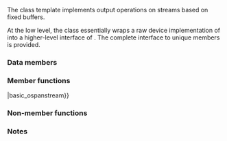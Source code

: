 {{cpp/title|basic_ospanstream}}
{{cpp/io/basic_ospanstream/navbar}}
{{ddcl|header=spanstream|since=c++23|1=
template&lt;
    class CharT,
    class Traits = std::char_traits&lt;CharT&gt;
&gt; class basic_ospanstream
    : public basic_ostream&lt;CharT, Traits&gt;
}}

The class template {{tt|std::basic_ospanstream}} implements output operations on streams based on fixed buffers.

At the low level, the class essentially wraps a raw device implementation of {{lc|std::basic_spanbuf}} into a higher-level interface of {{lc|std::basic_ostream}}. The complete interface to unique {{lc|std::basic_spanbuf}} members is provided.

{{inheritance diagram/std-basic_ospanstream}}

{{cpp/basic char typedefs|ospanstream|spanstream}}

{{cpp/io/member types}}

===Data members===
{{dsc begin}}
{{dsc hitem|Member object|Definition}}
{{dsc|{{tti|sb}} {{mark|private}}|The wrapped {{lc|std::basic_spanbuf}}.&lt;br&gt;{{mark expos mem obj}}}}
{{dsc end}}

===Member functions===
{{dsc begin}}
{{dsc inc|cpp/io/basic_spanstream/dsc constructor|basic_ospanstream}}
{{dsc mem vdtor|cpp/io/basic_ospanstream|inlinemem=true|destroys the {{tt|basic_ospanstream}}}}
{{dsc inc|cpp/io/basic_spanstream/dsc operator{{=}}|basic_ospanstream}}
{{dsc inc|cpp/io/basic_spanstream/dsc swap|basic_ospanstream}}
{{dsc inc|cpp/io/basic_spanstream/dsc rdbuf|basic_ospanstream}}

{{dsc h2|Underlying buffer operations}}
{{dsc inc|cpp/io/basic_spanstream/dsc span|basic_ospanstream}}
{{dsc end}}

===Non-member functions===
{{dsc begin}}
{{dsc inc|cpp/io/basic_spanstream/dsc swap2|basic_ospanstream}}
{{dsc end}}

{{cpp/io/basic_ostream/inherit}}
{{cpp/io/basic_ios/inherit}}
{{cpp/io/ios_base/inherit}}

===Notes===
{{feature test macro|__cpp_lib_spanstream|std=C++23|value=202106L|{{lc|std::spanbuf}}, {{lc|std::spanstream}}}}

{{langlinks|de|es|fr|it|ja|pt|ru|zh}}